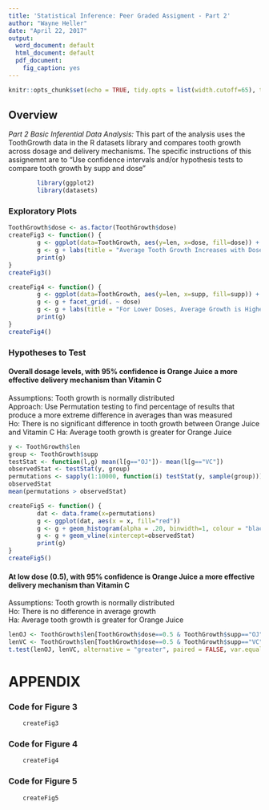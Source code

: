 ```yaml
---
title: 'Statistical Inference: Peer Graded Assigment - Part 2'
author: "Wayne Heller"
date: "April 22, 2017"
output:
  word_document: default
  html_document: default
  pdf_document:
    fig_caption: yes
---
```


```r
knitr::opts_chunk$set(echo = TRUE, tidy.opts = list(width.cutoff=65), tidy=TRUE, fig.pos = 'H', fig.show = 'asis')
```

## Overview
*Part 2 Basic Inferential Data Analysis:*  This part of the analysis uses the ToothGrowth data in the R datasets library and compares tooth growth across dosage and delivery mechanisms.  The specific instructions of this assignemnt are to "Use confidence intervals and/or hypothesis tests to compare tooth growth by supp and dose"

``` r
        library(ggplot2)
        library(datasets)
```

### Exploratory Plots
``` r
ToothGrowth$dose <- as.factor(ToothGrowth$dose)
createFig3 <- function() {
        g <- ggplot(data=ToothGrowth, aes(y=len, x=dose, fill=dose)) + geom_boxplot()
        g <- g + labs(title = "Average Tooth Growth Increases with Dose", x="Dose", y="Length")
        print(g)
}
createFig3()

```

``` r
createFig4 <- function() {
        g <- ggplot(data=ToothGrowth, aes(y=len, x=supp, fill=supp)) + geom_boxplot()
        g <- g + facet_grid(. ~ dose)
        g <- g + labs(title = "For Lower Doses, Average Growth is Higher for OJ", x="Dose", y="Length")
        print(g)
}
createFig4()

```

### Hypotheses to Test
#### Overall dosage levels, with 95% confidence is Orange Juice a more effective delivery mechanism than Vitamin C
Assumptions: Tooth growth is normally distributed  
Approach: Use Permutation testing to find percentage of results that produce a more extreme difference in averages than was measured  
Ho: There is no significant difference in tooth growth between Orange Juice and Vitamin C
Ha: Average tooth growth is greater for Orange Juice
``` r
y <- ToothGrowth$len
group <- ToothGrowth$supp
testStat <- function(l,g) mean(l[g=="OJ"])- mean(l[g=="VC"])
observedStat <- testStat(y, group)
permutations <- sapply(1:10000, function(i) testStat(y, sample(group)))
observedStat
mean(permutations > observedStat)
```

```r
createFig5 <- function() {
        dat <- data.frame(x=permutations)
        g <- ggplot(dat, aes(x = x, fill="red")) 
        g <- g + geom_histogram(alpha = .20, binwidth=1, colour = "black") 
        g <- g + geom_vline(xintercept=observedStat) 
        print(g)
}
createFig5()

```

#### At low dose (0.5), with 95% confidence is Orange Juice a more effective delivery mechanism than Vitamin C
Assumptions: Tooth growth is normally distributed  
Ho: There is no difference in average growth  
Ha: Average tooth growth is greater for Orange Juice

``` r
lenOJ <- ToothGrowth$len[ToothGrowth$dose==0.5 & ToothGrowth$supp=="OJ"]
lenVC <- ToothGrowth$len[ToothGrowth$dose==0.5 & ToothGrowth$supp=="VC"]
t.test(lenOJ, lenVC, alternative = "greater", paired = FALSE, var.equal = TRUE)$p.value
```

# APPENDIX
### Code for Figure 3
``` r
    createFig3
```

### Code for Figure 4
``` r
    createFig4
```

### Code for Figure 5
``` r
    createFig5
```